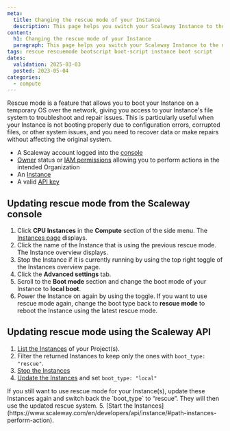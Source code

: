 ```yaml
---
meta:
  title: Changing the rescue mode of your Instance
  description: This page helps you switch your Scaleway Instance to the new rescue mode
content:
  h1: Changing the rescue mode of your Instance
  paragraph: This page helps you switch your Scaleway Instance to the new rescue mode
tags: rescue rescuemode bootscript boot-script instance boot script
dates:
  validation: 2025-03-03
  posted: 2023-05-04
categories:
  - compute
---
```



Rescue mode is a feature that allows you to boot your Instance on a temporary OS over the network, giving you access to your Instance's file system to troubleshoot and repair issues.
This is particularly useful when your Instance is not booting properly due to configuration errors, corrupted files, or other system issues, and you need to recover data or make repairs without affecting the original system.

<Requirements />

- A Scaleway account logged into the [console](https://console.scaleway.com)
- [Owner](/iam/concepts/#owner) status or [IAM permissions](/iam/concepts/#permission) allowing you to perform actions in the intended Organization
- An [Instance](/instances/how-to/create-an-instance/)
- A valid [API key](/iam/how-to/create-api-keys/)

## Updating rescue mode from the Scaleway console

1. Click **CPU Instances** in the **Compute** section of the side menu. The [Instances page](https://console.scaleway.com/instance/servers) displays.
2. Click the name of the Instance that is using the previous rescue mode. The Instance overview displays.
3. Stop the Instance if it is currently running by using the top right toggle of the Instances overview page.
4. Click the **Advanced settings** tab.
5. Scroll to the **Boot mode** section and change the boot mode of your Instance to **local boot**.
6. Power the Instance on again by using the toggle.
    <Message type="tip">
      If you want to use rescue mode again, change the boot type back to **rescue mode** to reboot the Instance using the latest rescue mode.
    </Message>

## Updating rescue mode using the Scaleway API

1. [List the Instances](https://www.scaleway.com/en/developers/api/instance/#path-instances-list-all-instances) of your Project(s).
2. Filter the returned Instances to keep only the ones with `boot_type: "rescue"`.
3. [Stop the Instances](https://www.scaleway.com/en/developers/api/instance/#path-instances-perform-action)
4. [Update the Instances](https://www.scaleway.com/en/developers/api/instance/#path-instances-update-an-instance) and set `boot_type: "local"`
  <Message type="tip">
    If you still want to use rescue mode for your Instance(s), update these Instances again and switch back the `boot_type` to “rescue”. They will then use the updated rescue system.
  </Message>
5. [Start the Instances](https://www.scaleway.com/en/developers/api/instance/#path-instances-perform-action).